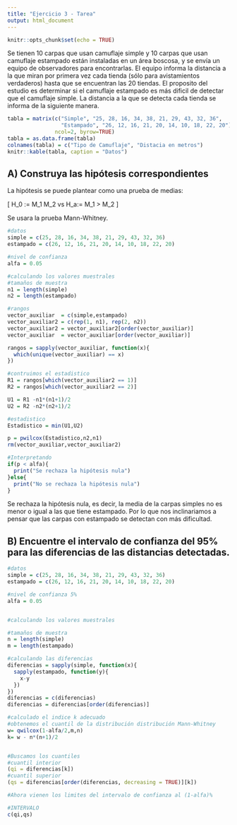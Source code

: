 ```yaml
---
title: "Ejercicio 3 - Tarea"
output: html_document
---
```


```r
knitr::opts_chunk$set(echo = TRUE)
```


Se tienen 10 carpas que usan camuflaje simple y 10 carpas que usan camuflaje estampado están instaladas en un área boscosa, y se envía un equipo de observadores para encontrarlas. El equipo informa la distancia a la que miran por primera vez cada tienda (sólo para avistamientos verdaderos) hasta que se encuentran las 20 tiendas. El proposito del estudio es determinar si el camuflaje estampado es más dificil de detectar que el camuflaje simple. La distancia a la que se detecta cada tienda se informa de la siguiente manera.

```r
tabla = matrix(c("Simple", "25, 28, 16, 34, 38, 21, 29, 43, 32, 36",
                 "Estampado", "26, 12, 16, 21, 20, 14, 10, 18, 22, 20"),
               ncol=2, byrow=TRUE)
tabla = as.data.frame(tabla)
colnames(tabla) = c("Tipo de Camuflaje", "Distacia en metros")
knitr::kable(tabla, caption = "Datos")
```

## A) Construya las hipótesis correspondientes

La hipótesis se puede plantear como una prueba de medias:

\[
H_0 := M_1 \leq M_2 \quad vs \quad H_a:= M_1 > M_2
\]

Se usara la prueba Mann-Whitney.

```r
#datos
simple = c(25, 28, 16, 34, 38, 21, 29, 43, 32, 36)
estampado = c(26, 12, 16, 21, 20, 14, 10, 18, 22, 20)

#nivel de confianza
alfa = 0.05

#calculando los valores muestrales
#tamaños de muestra
n1 = length(simple)
n2 = length(estampado)

#rangos
vector_auxiliar  = c(simple,estampado)
vector_auxiliar2 = c(rep(1, n1), rep(2, n2))
vector_auxiliar2 = vector_auxiliar2[order(vector_auxiliar)]
vector_auxiliar  = vector_auxiliar[order(vector_auxiliar)]

rangos = sapply(vector_auxiliar, function(x){
  which(unique(vector_auxiliar) == x)
})

#contruimos el estadistico
R1 = rangos[which(vector_auxiliar2 == 1)]
R2 = rangos[which(vector_auxiliar2 == 2)]

U1 = R1 -n1*(n1+1)/2
U2 = R2 -n2*(n2+1)/2

#estadistico
Estadistico = min(U1,U2)

p = pwilcox(Estadistico,n2,n1)
rm(vector_auxiliar,vector_auxiliar2)

#Interpretando
if(p < alfa){
  print("Se rechaza la hipótesis nula")
}else{
  print("No se rechaza la hipótesis nula")
}
```

Se rechaza la hipótesis nula, es decir, la media de la carpas simples no es menor o igual a las que tiene estampado. Por lo que nos inclinariamos a pensar que las carpas con estampado se detectan con más dificultad.


## B) Encuentre el intervalo de confianza del 95% para las diferencias de las distancias detectadas.


```r
#datos
simple = c(25, 28, 16, 34, 38, 21, 29, 43, 32, 36)
estampado = c(26, 12, 16, 21, 20, 14, 10, 18, 22, 20)

#nivel de confianza 5%
alfa = 0.05


#calculando los valores muestrales

#tamaños de muestra
n = length(simple)
m = length(estampado)

#calculando las diferencias
diferencias = sapply(simple, function(x){
  sapply(estampado, function(y){
    x-y
  })
})
diferencias = c(diferencias)
diferencias = diferencias[order(diferencias)]

#calculado el indice k adecuado
#obtenemos el cuantil de la distribución distribución Mann-Whitney
w= qwilcox(1-alfa/2,m,n)
k= w - n*(n+1)/2


#Buscamos los cuantiles 
#cuantil interior
(qi = diferencias[k])
#cuantil superior
(qs = diferencias[order(diferencias, decreasing = TRUE)][k])

#Ahora vienen los limites del intervalo de confianza al (1-alfa)%

#INTERVALO
c(qi,qs)
```
